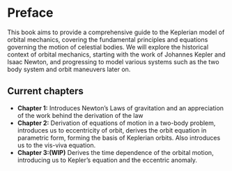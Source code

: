 # Preface {.unnumbered}

This book aims to provide a comprehensive guide to the Keplerian model of orbital mechanics, covering the fundamental principles and equations governing the motion of celestial bodies. We will explore the historical context of orbital mechanics, starting with the work of Johannes Kepler and Isaac Newton, and progressing to model various systems such as the two body system and orbit maneuvers later on.

## Current chapters

-   **Chapter 1:** Introduces Newton's Laws of gravitation and an appreciation of the work behind the derivation of the law
-   **Chapter 2:** Derivation of equations of motion in a two-body problem, introduces us to eccentricity of orbit, derives the orbit equation in parametric form, forming the basis of Keplerian orbits. Also introduces us to the vis-viva equation.
-   **Chapter 3:(WIP)** Derives the time dependence of the orbital motion, introducing us to Kepler's equation and the eccentric anomaly.